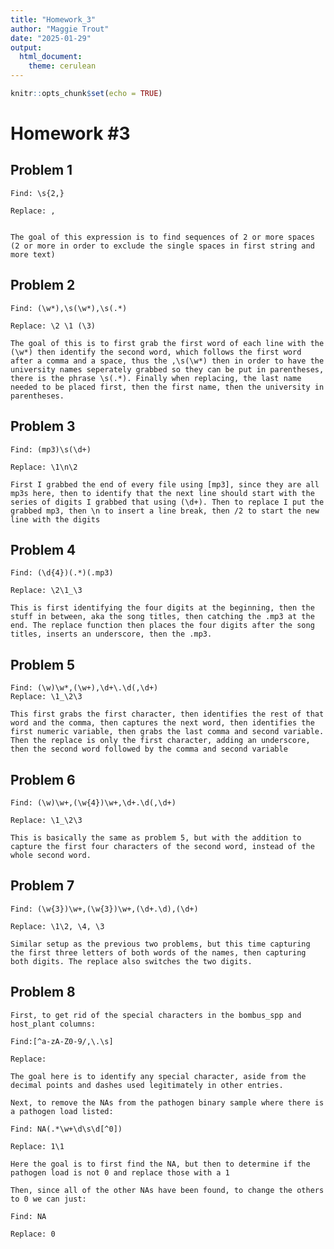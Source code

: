 ```yaml
---
title: "Homework_3"
author: "Maggie Trout"
date: "2025-01-29"
output: 
  html_document: 
    theme: cerulean
---
```


```r
knitr::opts_chunk$set(echo = TRUE)
```

# Homework #3

## Problem 1

```
Find: \s{2,}

Replace: ,


The goal of this expression is to find sequences of 2 or more spaces (2 or more in order to exclude the single spaces in first string and more text)
```

## Problem 2

```
Find: (\w*),\s(\w*),\s(.*)

Replace: \2 \1 (\3)

The goal of this is to first grab the first word of each line with the (\w*) then identify the second word, which follows the first word after a comma and a space, thus the ,\s(\w*) then in order to have the university names seperately grabbed so they can be put in parentheses, there is the phrase \s(.*). Finally when replacing, the last name needed to be placed first, then the first name, then the university in parentheses.
```

## Problem 3

```
Find: (mp3)\s(\d+)

Replace: \1\n\2

First I grabbed the end of every file using [mp3], since they are all mp3s here, then to identify that the next line should start with the series of digits I grabbed that using (\d+). Then to replace I put the grabbed mp3, then \n to insert a line break, then /2 to start the new line with the digits
```

## Problem 4

```
Find: (\d{4})(.*)(.mp3)

Replace: \2\1_\3

This is first identifying the four digits at the beginning, then the stuff in between, aka the song titles, then catching the .mp3 at the end. The replace function then places the four digits after the song titles, inserts an underscore, then the .mp3.
```

## Problem 5

```
Find: (\w)\w*,(\w+),\d+\.\d(,\d+)
Replace: \1_\2\3

This first grabs the first character, then identifies the rest of that word and the comma, then captures the next word, then identifies the first numeric variable, then grabs the last comma and second variable. Then the replace is only the first character, adding an underscore, then the second word followed by the comma and second variable
```
## Problem 6

```
Find: (\w)\w+,(\w{4})\w+,\d+.\d(,\d+)

Replace: \1_\2\3

This is basically the same as problem 5, but with the addition to capture the first four characters of the second word, instead of the whole second word.
```

## Problem 7

```
Find: (\w{3})\w+,(\w{3})\w+,(\d+.\d),(\d+)

Replace: \1\2, \4, \3

Similar setup as the previous two problems, but this time capturing the first three letters of both words of the names, then capturing both digits. The replace also switches the two digits.
```

## Problem 8

```
First, to get rid of the special characters in the bombus_spp and host_plant columns:

Find:[^a-zA-Z0-9/,\.\s]

Replace:

The goal here is to identify any special character, aside from the decimal points and dashes used legitimately in other entries.  

Next, to remove the NAs from the pathogen binary sample where there is a pathogen load listed:

Find: NA(.*\w+\d\s\d[^0])

Replace: 1\1

Here the goal is to first find the NA, but then to determine if the pathogen load is not 0 and replace those with a 1

Then, since all of the other NAs have been found, to change the others to 0 we can just:

Find: NA

Replace: 0

```
